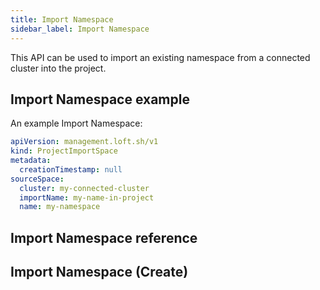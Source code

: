 ```yaml
---
title: Import Namespace
sidebar_label: Import Namespace
---
```


This API can be used to import an existing namespace from a connected cluster into the project.

## Import Namespace example

An example Import Namespace:
```yaml
apiVersion: management.loft.sh/v1
kind: ProjectImportSpace
metadata:
  creationTimestamp: null
sourceSpace:
  cluster: my-connected-cluster
  importName: my-name-in-project
  name: my-namespace

```

## Import Namespace reference

<Reference />

## Import Namespace (Create)

<SubResourceCreate />


